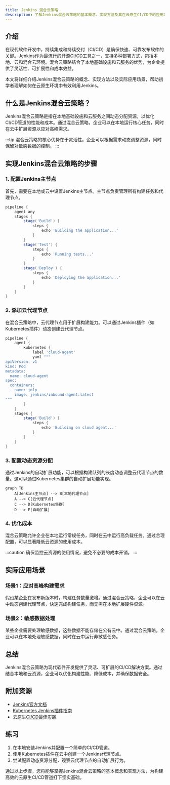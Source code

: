 ```yaml
---
title: Jenkins 混合云策略
description: 了解Jenkins混合云策略的基本概念、实现方法及其在云原生CI/CD中的应用场景。
---
```


## 介绍

在现代软件开发中，持续集成和持续交付（CI/CD）是确保快速、可靠发布软件的关键。Jenkins作为最流行的开源CI/CD工具之一，支持多种部署方式，包括本地、云和混合云环境。混合云策略结合了本地基础设施和云服务的优势，为企业提供了灵活性、可扩展性和成本效益。

本文将详细介绍Jenkins混合云策略的概念、实现方法以及实际应用场景，帮助初学者理解如何在云原生环境中有效利用Jenkins。

## 什么是Jenkins混合云策略？

Jenkins混合云策略是指在本地基础设施和云服务之间动态分配资源，以优化CI/CD管道的性能和成本。通过混合云策略，企业可以在本地运行核心任务，同时在云中扩展资源以应对高峰需求。

:::tip
混合云策略的核心优势在于灵活性。企业可以根据需求动态调整资源，同时保留对敏感数据的控制。
:::

## 实现Jenkins混合云策略的步骤

### 1. 配置Jenkins主节点

首先，需要在本地或云中设置Jenkins主节点。主节点负责管理所有构建任务和代理节点。

```groovy
pipeline {
    agent any
    stages {
        stage('Build') {
            steps {
                echo 'Building the application...'
            }
        }
        stage('Test') {
            steps {
                echo 'Running tests...'
            }
        }
        stage('Deploy') {
            steps {
                echo 'Deploying the application...'
            }
        }
    }
}
```

### 2. 添加云代理节点

在混合云策略中，云代理节点用于扩展构建能力。可以通过Jenkins插件（如Kubernetes插件）动态创建云代理节点。

```groovy
pipeline {
    agent {
        kubernetes {
            label 'cloud-agent'
            yaml """
apiVersion: v1
kind: Pod
metadata:
  name: cloud-agent
spec:
  containers:
  - name: jnlp
    image: jenkins/inbound-agent:latest
"""
        }
    }
    stages {
        stage('Build') {
            steps {
                echo 'Building on cloud agent...'
            }
        }
    }
}
```

### 3. 配置动态资源分配

通过Jenkins的自动扩展功能，可以根据构建队列的长度动态调整云代理节点的数量。这可以通过Kubernetes集群的自动扩展功能实现。

```mermaid
graph TD
    A[Jenkins主节点] --> B[本地代理节点]
    A --> C[云代理节点]
    C --> D[Kubernetes集群]
    D --> E[自动扩展]
```

### 4. 优化成本

混合云策略允许企业在本地运行常规任务，同时在云中运行高负载任务。通过合理配置，可以显著降低云资源的使用成本。

:::caution
确保监控云资源的使用情况，避免不必要的成本开销。
:::

## 实际应用场景

### 场景1：应对高峰构建需求

假设某企业在发布新版本时，构建任务数量激增。通过混合云策略，企业可以在云中动态创建代理节点，快速完成构建任务，而无需在本地扩展硬件资源。

### 场景2：敏感数据处理

某些企业需要处理敏感数据，这些数据不能存储在公有云中。通过混合云策略，企业可以在本地处理敏感数据，同时在云中运行非敏感任务。

## 总结

Jenkins混合云策略为现代软件开发提供了灵活、可扩展的CI/CD解决方案。通过结合本地和云资源，企业可以优化构建性能、降低成本，并确保数据安全。

## 附加资源

- [Jenkins官方文档](https://www.jenkins.io/doc/)
- [Kubernetes Jenkins插件指南](https://plugins.jenkins.io/kubernetes/)
- [云原生CI/CD最佳实践](https://cloud.google.com/solutions/continuous-integration)

## 练习

1. 在本地安装Jenkins并配置一个简单的CI/CD管道。
2. 使用Kubernetes插件在云中创建一个Jenkins代理节点。
3. 尝试配置动态资源分配，观察云代理节点的自动扩展行为。

通过以上步骤，您将能够掌握Jenkins混合云策略的基本概念和实现方法，为构建高效的云原生CI/CD管道打下坚实基础。